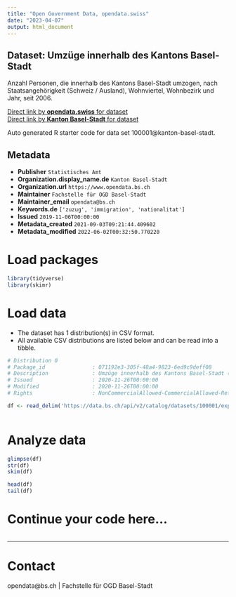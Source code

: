 ```yaml
---
title: "Open Government Data, opendata.swiss"
date: "2023-04-07"
output: html_document
---
```


## Dataset: Umzüge innerhalb des Kantons Basel-Stadt

Anzahl Personen, die innerhalb des Kantons Basel-Stadt umzogen, nach Staatsangehörigkeit (Schweiz / Ausland), Wohnviertel, Wohnbezirk und Jahr, seit 2006.

[Direct link by **opendata.swiss** for dataset](https://opendata.swiss/de/dataset/umzuge-innerhalb-des-kantons-basel-stadt)<br>
[Direct link by **Kanton Basel-Stadt** for dataset](https://data.bs.ch/explore/dataset/100001/)

Auto generated R starter code for data set 100001@kanton-basel-stadt.

## Metadata

- **Publisher** `Statistisches Amt`
- **Organization.display_name.de** `Kanton Basel-Stadt`
- **Organization.url** `https://www.opendata.bs.ch`
- **Maintainer** `Fachstelle für OGD Basel-Stadt`
- **Maintainer_email** `opendata@bs.ch`
- **Keywords.de** `['zuzug', 'immigration', 'nationalitat']`
- **Issued** `2019-11-06T00:00:00`
- **Metadata_created** `2021-09-03T09:21:44.409602`
- **Metadata_modified** `2022-06-02T00:32:50.770220`


# Load packages

```r

library(tidyverse)
library(skimr)

```

# Load data

-   The dataset has 1 distribution(s) in CSV format.
-   All available CSV distributions are listed below and can be read into a tibble.

```r

# Distribution 0
# Package_id               : 071192e3-305f-48a4-9823-6ed9c9deff08
# Description              : Umzüge innerhalb des Kantons Basel-Stadt (csv)
# Issued                   : 2020-11-26T00:00:00
# Modified                 : 2020-11-26T00:00:00
# Rights                   : NonCommercialAllowed-CommercialAllowed-ReferenceRequired

df <- read_delim('https://data.bs.ch/api/v2/catalog/datasets/100001/exports/csv')



```

# Analyze data

```r

glimpse(df)
str(df)
skim(df)

head(df)
tail(df)

```

# Continue your code here...

```r

```

------------------------------------------------------------------------

# Contact

opendata@bs.ch | Fachstelle für OGD Basel-Stadt
